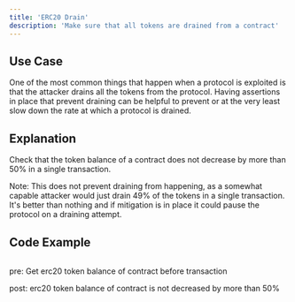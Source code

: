 ```yaml
---
title: 'ERC20 Drain'
description: 'Make sure that all tokens are drained from a contract'
---
```


## Use Case

One of the most common things that happen when a protocol is exploited is that the attacker drains all the tokens from the protocol.
Having assertions in place that prevent draining can be helpful to prevent or at the very least slow down the rate at which a protocol is drained.  

## Explanation

Check that the token balance of a contract does not decrease by more than 50% in a single transaction.

Note: This does not prevent draining from happening, as a somewhat capable attacker would just drain 49% of the tokens in a single transaction.
It's better than nothing and if mitigation is in place it could pause the protocol on a draining attempt.

## Code Example

```solidity

```

pre: Get erc20 token balance of contract before transaction

post: erc20 token balance of contract is not decreased by more than 50%
